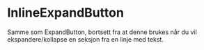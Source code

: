 
<Meta of={InlineExpandButtonStories} />

# InlineExpandButton

Samme som ExpandButton, bortsett fra at denne brukes når du vil ekspandere/kollapse en seksjon fra en linje med tekst.

<Canvas of={InlineExpandButtonStories.Standard} />
<Controls of={InlineExpandButtonStories.Standard} />
